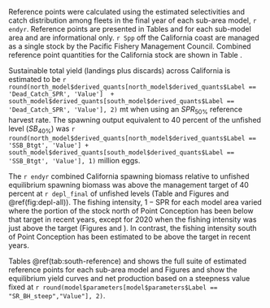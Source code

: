 
Reference points were calculated using the estimated selectivities and catch distribution among fleets in the final year of each sub-area model, `r endyr`. Reference points are presented in Tables \ref{tab:south-reference} and \ref{tab:north-reference} for each sub-model area and are informational only. `r Spp` off the California coast are managed as a single stock by the Pacific Fishery Management Council. Combined reference point quantities for the California stock are shown in Table \ref{tab:ref-point-all}.

Sustainable total yield (landings plus discards) across California is estimated to be  `r round(north_model$derived_quants[north_model$derived_quants$Label == 'Dead_Catch_SPR', 'Value']  + south_model$derived_quants[south_model$derived_quants$Label == 'Dead_Catch_SPR', 'Value'], 2)` mt when using an $SPR_{50\%}$ reference harvest rate. The spawning output equivalent to 40 percent of the unfished level ($SB_{40\%}$) was `r round(north_model$derived_quants[north_model$derived_quants$Label == 'SSB_Btgt', 'Value'] + south_model$derived_quants[south_model$derived_quants$Label == 'SSB_Btgt', 'Value'], 1)` million eggs. 

The `r endyr` combined California spawning biomass relative to unfished equilibrium spawning biomass was above the management target of 40 percent at `r depl_final` of unfished levels (Table \ref{tab:ca-status} and Figures \ref{fig:sb-all} and \@ref(fig:depl-all)). The fishing intensity, $1-\text{SPR}$ for each model area varied where the portion of the stock north of Point Conception has been below that target in recent years, except for 2020 when the fishing intensity was just above the target (Figures \ref{fig:1-spr} and \ref{fig:phase}). In contrast, the fishing intensity south of Point Conception has been estimated to be above the target in recent years. 

Tables \@ref(tab:south-reference) and \ref{tab:north-reference} shows the full suite of estimated reference points for each sub-area model and Figures \ref{fig:yield-north} and \ref{fig:yield-south} show the equilibrium yield curves and net production based on a steepness value fixed at `r round(model$parameters[model$parameters$Label == "SR_BH_steep","Value"], 2)`.
